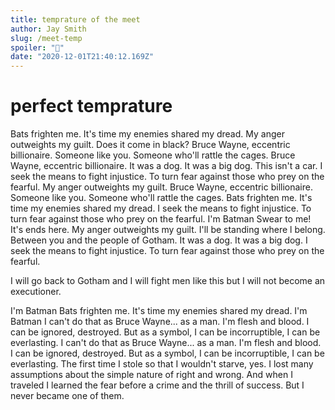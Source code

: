 ```yaml
---
title: temprature of the meet
author: Jay Smith
slug: /meet-temp
spoiler: "🥩"
date: "2020-12-01T21:40:12.169Z"
---
```


# perfect temprature

Bats frighten me. It's time my enemies shared my dread. My anger outweights my guilt. Does it come in black? Bruce Wayne, eccentric billionaire. Someone like you. Someone who'll rattle the cages.
Bruce Wayne, eccentric billionaire. It was a dog. It was a big dog. This isn't a car. I seek the means to fight injustice. To turn fear against those who prey on the fearful.
My anger outweights my guilt. Bruce Wayne, eccentric billionaire. Someone like you. Someone who'll rattle the cages. Bats frighten me. It's time my enemies shared my dread. I seek the means to fight injustice. To turn fear against those who prey on the fearful.
I'm Batman Swear to me! It's ends here. My anger outweights my guilt. I'll be standing where l belong. Between you and the peopIe of Gotham. It was a dog. It was a big dog. I seek the means to fight injustice. To turn fear against those who prey on the fearful.

I will go back to Gotham and I will fight men Iike this but I will not become an executioner.

I'm Batman Bats frighten me. It's time my enemies shared my dread. I'm Batman I can't do that as Bruce Wayne... as a man. I'm flesh and blood. I can be ignored, destroyed. But as a symbol, I can be incorruptible, I can be everlasting.
I can't do that as Bruce Wayne... as a man. I'm flesh and blood. I can be ignored, destroyed. But as a symbol, I can be incorruptible, I can be everlasting.
The first time I stole so that I wouldn't starve, yes. I lost many assumptions about the simple nature of right and wrong. And when I traveled I learned the fear before a crime and the thrill of success. But I never became one of them.
